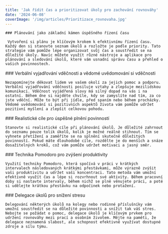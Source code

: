 ```yaml
---
title: 'Jak řídit čas a prioritizovat úkoly pro zachování rovnováhy'
date: '2024-06-08'
coverImage: '/img/articles/Prioritizace_rovnovaha.jpg'
---
```


<div className="main__post--content">
  <div>
   
    ### Plánování jako základní kámen úspěšného řízení času

     Vytvoření si plánu je klíčovým krokem k efektivnímu řízení času. Každý den si stanovte seznam úkolů a rozložte je podle priority. Tato strategie vám pomůže lépe organizovat svůj čas a soustředit se na důležité úkoly. Navíc můžete využít různé nástroje a aplikace pro plánování a sledování úkolů, které vám usnadní správu času a přehled o vašich povinnostech.

  </div>
  <div>
    ### Verbální vyjadřování vděčnosti a vědomé uvědomování si vděčnosti

    Nezapomínejte děkovat lidem ve vašem okolí za jejich pomoc a podporu. Verbální vyjadřování vděčnosti posiluje vztahy a zlepšuje mezilidskou komunikaci. Vděčnost vyjádřená slovy má silný dopad na vás i na ostatní. Během dne si najděte chvíle, kdy se zamyslíte nad tím, za co jste vděční. Může to být při jídle, před spaním nebo během procházky. Vědomé uvědomování si pozitivních aspektů života vám pomůže udržet pozitivní myšlení a zlepšit celkovou pohodu.

  </div>
  <div>
    ### Realistické cíle pro úspěšné plnění povinností

    Stanovte si realistické cíle při plánování úkolů. Je důležité zahrnout do seznamu pouze tolik úkolů, kolik je možné reálně stihnout. Tím se vyhnete přetížení a zaměříte se na splnění skutečně důležitých povinností. Pokud máte dlouhodobé cíle, rozdělte je do menších a snáze dosažitelných kroků, což vám pomůže udržet motivaci a jasný směr.

  </div>
  <div>
    ### Technika Pomodoro pro zvýšení produktivity

    Využití techniky Pomodoro, která spočívá v práci v krátkých intervalech následovaných krátkými přestávkami, může výrazně zvýšit vaši produktivitu a udržet vaši koncentraci. Tato metoda vám umožní efektivně využít čas a lépe si rozvrhnout své aktivity. Během pracovní doby si nastavte intervaly, během nichž se plně věnujete práci, a poté si udělejte krátkou přestávku na odpočinek nebo protažení.

  </div>
  <div>
    ### Delegace úkolů pro snížení stresu

    Delegování některých úkolů na kolegy nebo rodinné příslušníky vám umožní soustředit se na důležité povinnosti a snížit tak váš stres. Nebojte se požádat o pomoc, delegace úkolů je klíčovým prvkem pro udržení rovnováhy mezi prací a osobním životem. Mějte na paměti, že delegace neznamená slabost, ale schopnost efektivně využívat dostupné zdroje a sílu týmu.

  </div>
</div>
